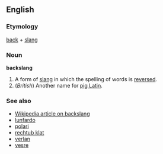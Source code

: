 ==English==
===Etymology===
[[back]] + [[slang]]

===Noun===
'''backslang'''

#A form of [[slang]] in which the spelling of words is [[reverse]]d.
#(''British'') Another name for [[pig Latin]].

===See also===
*[[w:backslang|Wikipedia article on backslang]]
*[[lunfardo]]
*[[polari]]
*[[rechtub klat]]
*[[verlan]]
*[[vesre]]